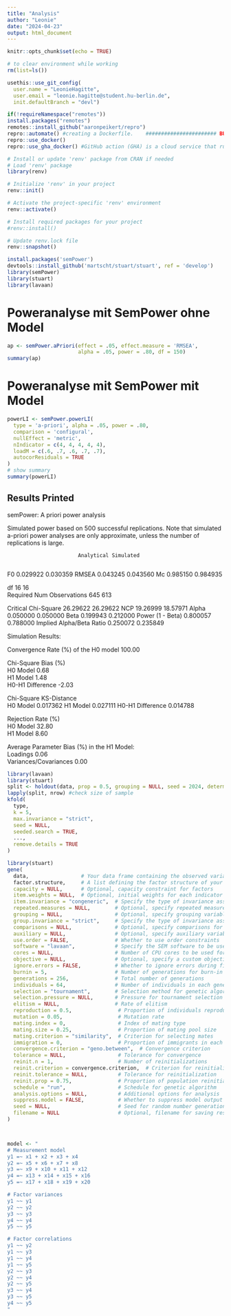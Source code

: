 ```yaml
---
title: "Analysis"
author: "Leonie"
date: "2024-04-23"
output: html_document
---
```


```r
knitr::opts_chunk$set(echo = TRUE)

# to clear environment while working
rm(list=ls()) 

usethis::use_git_config(
  user.name = "LeonieHagitte",
  user.email = "leonie.hagitte@student.hu-berlin.de",
  init.defaultBranch = "devl")

```

```r
if(!requireNamespace("remotes"))
install.packages("remotes")
remotes::install_github("aaronpeikert/repro")
repro::automate() #creating a Dockerfile.    ####################### BUG ######
repro::use_docker()
repro::use_gha_docker() #GitHub action (GHA) is a cloud service that runs software when certain events trigger it.Add a GitHub Action to build the required Docker image with

# Install or update 'renv' package from CRAN if needed
# Load 'renv' package
library(renv)

# Initialize 'renv' in your project
renv::init()

# Activate the project-specific 'renv' environment
renv::activate()

# Install required packages for your project
#renv::install()

# Update renv.lock file
renv::snapshot()

```

```r
install.packages('semPower')
devtools::install_github('martscht/stuart/stuart', ref = 'develop')
library(semPower)
library(stuart)
library(lavaan)
```

# Poweranalyse mit SemPower ohne Model
```r
ap <- semPower.aPriori(effect = .05, effect.measure = 'RMSEA', 
                       alpha = .05, power = .80, df = 150)
summary(ap)
```

# Poweranalyse mit SemPower mit Model
```r
powerLI <- semPower.powerLI(
  type = 'a-priori', alpha = .05, power = .80,
  comparison = 'configural',
  nullEffect = 'metric',
  nIndicator = c(4, 4, 4, 4, 4),
  loadM = c(.6, .7, .6, .7, .7),
  autocorResiduals = TRUE
)
# show summary
summary(powerLI)

```
## Results Printed
semPower: A priori power analysis

 Simulated power based on 500 successful replications.
 Note that simulated a-priori power analyses are only approximate,
 unless the number of replications is large.
                                               
                           Analytical Simulated
                                               
 F0                        0.029922   0.030359 
 RMSEA                     0.043245   0.043560 
 Mc                        0.985150   0.984935 
                                               
 df                        16         16       
 Required Num Observations 645        613      
                                               
 Critical Chi-Square       26.29622   26.29622 
 NCP                       19.26999   18.57971 
 Alpha                     0.050000   0.050000 
 Beta                      0.199943   0.212000 
 Power (1 - Beta)          0.800057   0.788000 
 Implied Alpha/Beta Ratio  0.250072   0.235849 


 Simulation Results:
                                                     
 Convergence Rate (%) of the H0 model        100.00  
                                                     
 Chi-Square Bias (%)                                 
 H0 Model                                    0.68    
 H1 Model                                    1.48    
 H0-H1 Difference                            -2.03   
                                                     
 Chi-Square KS-Distance                              
 H0 Model                                    0.017362
 H1 Model                                    0.027111
 H0-H1 Difference                            0.014788
                                                     
 Rejection Rate (%)                                  
 H0 Model                                    32.80   
 H1 Model                                    8.60    
                                                     
 Average Parameter Bias (%) in the H1 Model:         
 Loadings                                    0.06    
 Variances/Covariances                       0.00    

```r
library(lavaan)
library(stuart)
split <- holdout(data, prop = 0.5, grouping = NULL, seed = 2024, determined = NULL)
lapply(split, nrow) #check size of sample
kfold(
  type,
  k = 5,
  max.invariance = "strict",
  seed = NULL,
  seeded.search = TRUE,
  ...,
  remove.details = TRUE
)

```

```r
library(stuart)
gene(
  data,                 # Your data frame containing the observed variables
  factor.structure,     # A list defining the factor structure of your model
  capacity = NULL,      # Optional, capacity constraint for factors
  item.weights = NULL,  # Optional, initial weights for each indicator
  item.invariance = "congeneric",  # Specify the type of invariance assumption for items
  repeated.measures = NULL,        # Optional, specify repeated measures design
  grouping = NULL,                 # Optional, specify grouping variable for multigroup analysis
  group.invariance = "strict",     # Specify the type of invariance assumption for multigroup analysis
  comparisons = NULL,              # Optional, specify comparisons for multigroup analysis
  auxiliary = NULL,                # Optional, specify auxiliary variables
  use.order = FALSE,               # Whether to use order constraints
  software = "lavaan",             # Specify the SEM software to be used
  cores = NULL,                    # Number of CPU cores to be used for parallel processing
  objective = NULL,                # Optional, specify a custom objective function
  ignore.errors = FALSE,           # Whether to ignore errors during fitness evaluation
  burnin = 5,                      # Number of generations for burn-in phase
  generations = 256,               # Total number of generations
  individuals = 64,                # Number of individuals in each generation
  selection = "tournament",        # Selection method for genetic algorithm
  selection.pressure = NULL,       # Pressure for tournament selection
  elitism = NULL,                  # Rate of elitism
  reproduction = 0.5,               # Proportion of individuals reproduced in each generation
  mutation = 0.05,                  # Mutation rate
  mating.index = 0,                 # Index of mating type
  mating.size = 0.25,               # Proportion of mating pool size
  mating.criterion = "similarity",  # Criterion for selecting mates
  immigration = 0,                  # Proportion of immigrants in each generation
  convergence.criterion = "geno.between",  # Convergence criterion
  tolerance = NULL,                 # Tolerance for convergence
  reinit.n = 1,                     # Number of reinitializations
  reinit.criterion = convergence.criterion,  # Criterion for reinitialization
  reinit.tolerance = NULL,          # Tolerance for reinitialization
  reinit.prop = 0.75,               # Proportion of population reinitialized
  schedule = "run",                 # Schedule for genetic algorithm
  analysis.options = NULL,          # Additional options for analysis
  suppress.model = FALSE,           # Whether to suppress model output
  seed = NULL,                      # Seed for random number generation
  filename = NULL                   # Optional, filename for saving results
)

```

```r


```

```r


```

```r
model <- "
# Measurement model
y1 =~ x1 + x2 + x3 + x4
y2 =~ x5 + x6 + x7 + x8
y3 =~ x9 + x10 + x11 + x12
y4 =~ x13 + x14 + x15 + x16
y5 =~ x17 + x18 + x19 + x20

# Factor variances
y1 ~~ y1
y2 ~~ y2
y3 ~~ y3
y4 ~~ y4
y5 ~~ y5

# Factor correlations
y1 ~~ y2
y1 ~~ y3
y1 ~~ y4
y1 ~~ y5
y2 ~~ y3
y2 ~~ y4
y2 ~~ y5
y3 ~~ y4
y3 ~~ y5
y4 ~~ y5
"

```
